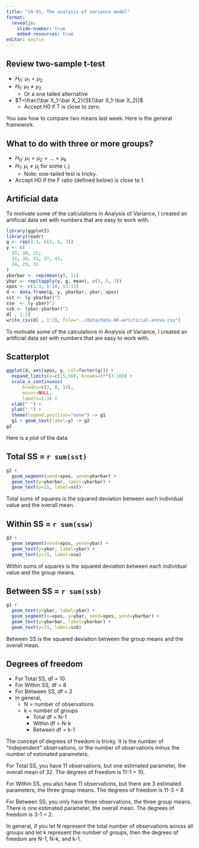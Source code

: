```yaml
---
title: "10-01, The analysis of variance model"
format: 
  revealjs:
    slide-number: true
    embed-resources: true
editor: source
---
```


## Review two-sample t-test

-   $H_0:\ \mu_1=\mu_2$
-   $H_1:\ \mu_1 \ne \mu_2$
    -   Or a one tailed alternative
-   $T=\frac{\bar X_1-\bar X_2}{SE(\bar X_1-\bar X_2)}$
    -   Accept H0 if T is close to zero.

::: notes
You saw how to compare two means last week. Here is the general framework.
:::

## What to do with three or more groups?

-   $H_0:\ \mu_1=\mu_2=...=\mu_k$
-   $H_1:\ \mu_i \ne \mu_j$ for some i, j
    -   Note: one-tailed test is tricky.
-   Accept H0 if the F ratio (defined below) is close to 1.

## Artificial data

::: notes
To motivate some of the calculations in Analysis of Variance, I created an artificial data set with numbers that are easy to work with.
:::

```r
library(ggplot2)
library(readr)
g <- rep(1:3, c(3, 5, 3))
y <- c(
  23, 30, 25, 
  33, 36, 41, 37, 43,
  24, 29, 31
)
ybarbar <- rep(mean(y), 11)
ybar <- rep(tapply(y, g, mean), c(3, 5, 3))
xpos <- c(1:3, 6:10, 13:15)
d <- data.frame(g, y, ybarbar, ybar, xpos)
sst <- (y-ybarbar)^2
ssw  <- (y-ybar)^2
ssb <- (ybar-ybarbar)^2
d[ , 1:2]
write_csv(d[ , 1:2], file="../data/data-08-artificial-anova.csv")
```

::: notes
To motivate some of the calculations in Analysis of Variance, I created an artificial data set with numbers that are easy to work with.
:::

## Scatterplot

```r
ggplot(d, aes(xpos, y, col=factor(g))) +
  expand_limits(y=c(15,50), breaks=5**(3:10)) +
  scale_x_continuous(
      breaks=c(2, 8, 14), 
      minor=NULL,
      labels=1:3) +
  xlab(" ") +
  ylab(" ") +
  theme(legend.position="none") -> g1
  g1 + geom_text(label=y) -> g2
g2
```

::: notes
Here is a plot of the data.
:::

## Total SS = `r sum(sst)`

```r
g2 +
  geom_segment(xend=xpos, yend=ybarbar) +
  geom_text(y=ybarbar, label=ybarbar) +
  geom_text(y=15, label=sst)
```

::: notes
Total sums of squares is the squared deviation between each individual value and the overall mean.
:::

## Within SS = `r sum(ssw)`

```r
g2 +
  geom_segment(xend=xpos, yend=ybar) +
  geom_text(y=ybar, label=ybar) +
  geom_text(y=15, label=ssw)
```

::: notes
Within sums of squares is the squared deviation between each individual value and the group means.
:::

## Between SS = `r sum(ssb)`

```r
g1 +
  geom_text(y=ybar, label=ybar) +
  geom_segment(x=xpos, y=ybar, xend=xpos, yend=ybarbar) +
  geom_text(y=ybarbar, label=ybarbar) +
  geom_text(y=15, label=ssb)
```

::: notes
Between SS is the squared deviation between the group means and the overall mean.
:::

## Degrees of freedom

-   For Total SS, df = 10
-   For Within SS, df = 8
-   For Between SS, df = 2
-   In general,
    -   N = number of observations
    -   k = number of groups
        -   Total df = N-1
        -   Within df = N-k
        -   Between df = k-1

::: notes
The concept of degrees of freedom is tricky. It is the number of "independent" observations, or the number of observations minus the number of estimated parameters.

For Total SS, you have 11 observations, but one estimated parameter, the overall mean of 32. The degrees of freedom is 11-1 = 10.

For Within SS, you also have 11 observations, but there are 3 estimated parameters, the three group means. The degrees of freedom is 11-3 = 8

For Between SS, you only have three observations, the three group means. There is one estimated parameter, the overall mean. The degrees of freedom is 3-1 = 2.

In general, if you let N represent the total number of observations across all groups and let k represent the number of groups, then the degrees of freedom are N-1, N-k, and k-1.
:::

